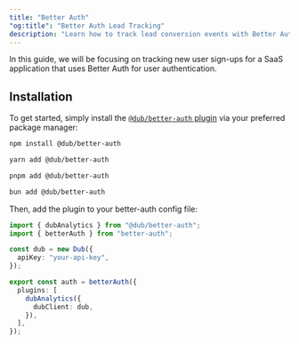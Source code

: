 ```yaml
---
title: "Better Auth"
"og:title": "Better Auth Lead Tracking"
description: "Learn how to track lead conversion events with Better Auth and Dub"
---
```



<LeadsIntro />

In this guide, we will be focusing on tracking new user sign-ups for a SaaS application that uses Better Auth for user authentication.

<LeadsPrerequisites />

## Installation

<Steps>

<Step title="Install the @dub/better-auth plugin">

To get started, simply install the [`@dub/better-auth` plugin](https://www.npmjs.com/package/@dub/better-auth) via your preferred package manager:

<CodeGroup>

```bash npm
npm install @dub/better-auth
```

```bash yarn
yarn add @dub/better-auth
```

```bash pnpm
pnpm add @dub/better-auth
```

```bash bun
bun add @dub/better-auth
```

</CodeGroup>

</Step>

<Step title="Configure the plugin">

Then, add the plugin to your better-auth config file:

```ts auth.ts
import { dubAnalytics } from "@dub/better-auth";
import { betterAuth } from "better-auth";

const dub = new Dub({
  apiKey: "your-api-key",
});

export const auth = betterAuth({
  plugins: [
    dubAnalytics({
      dubClient: dub,
    }),
  ],
});
```

</Step>

</Steps>

<LeadsOutro />
